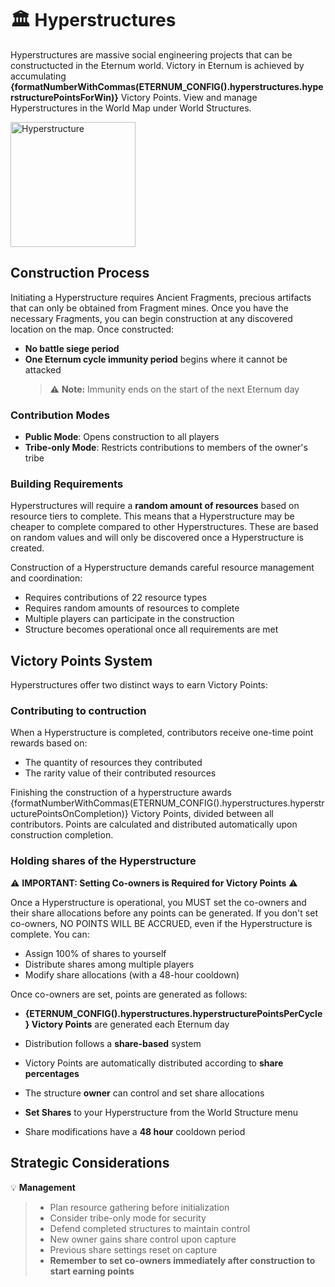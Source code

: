 
# 🏛️ Hyperstructures

Hyperstructures are massive social engineering projects that can be constructucted in the Eternum world. Victory in
Eternum is achieved by accumulating
**{formatNumberWithCommas(ETERNUM_CONFIG().hyperstructures.hyperstructurePointsForWin)}** Victory Points. View and
manage Hyperstructures in the World Map under World Structures.

<img
  src="/buildings/hyperstructure.png"
  alt="Hyperstructure"
  width="200"
  className="relative z-[100000] float-right mt-20"
/>

## Construction Process

Initiating a Hyperstructure requires Ancient Fragments, precious artifacts that can only be obtained from Fragment
mines. Once you have the necessary Fragments, you can begin construction at any discovered location on the map. Once
constructed:

- **No battle siege period**
- **One Eternum cycle immunity period** begins where it cannot be attacked
  > ⚠️ **Note:** Immunity ends on the start of the next Eternum day

### Contribution Modes

- **Public Mode**: Opens construction to all players
- **Tribe-only Mode**: Restricts contributions to members of the owner's tribe

### Building Requirements

Hyperstructures will require a **random amount of resources** based on resource tiers to complete. This means that a
Hyperstructure may be cheaper to complete compared to other Hyperstructures. These are based on random values and will
only be discovered once a Hyperstructure is created.

Construction of a Hyperstructure demands careful resource management and coordination:

- Requires contributions of 22 resource types
- Requires random amounts of resources to complete
- Multiple players can participate in the construction
- Structure becomes operational once all requirements are met

## Victory Points System

Hyperstructures offer two distinct ways to earn Victory Points:

### Contributing to contruction

When a Hyperstructure is completed, contributors receive one-time point rewards based on:

- The quantity of resources they contributed
- The rarity value of their contributed resources

Finishing the construction of a hyperstructure awards
{formatNumberWithCommas(ETERNUM_CONFIG().hyperstructures.hyperstructurePointsOnCompletion)} Victory Points, divided
between all contributors. Points are calculated and distributed automatically upon construction completion.

### Holding shares of the Hyperstructure

⚠️ **IMPORTANT: Setting Co-owners is Required for Victory Points** ⚠️

Once a Hyperstructure is operational, you MUST set the co-owners and their share allocations before any points can be
generated. If you don't set co-owners, NO POINTS WILL BE ACCRUED, even if the Hyperstructure is complete. You can:

- Assign 100% of shares to yourself
- Distribute shares among multiple players
- Modify share allocations (with a 48-hour cooldown)

Once co-owners are set, points are generated as follows:

- **{ETERNUM_CONFIG().hyperstructures.hyperstructurePointsPerCycle} Victory Points** are generated each Eternum day

- Distribution follows a **share-based** system
- Victory Points are automatically distributed according to **share percentages**
- The structure **owner** can control and set share allocations
- **Set Shares** to your Hyperstructure from the World Structure menu
- Share modifications have a **48 hour** cooldown period

## Strategic Considerations

💡 **Management**

> - Plan resource gathering before initialization
> - Consider tribe-only mode for security
> - Defend completed structures to maintain control
> - New owner gains share control upon capture
> - Previous share settings reset on capture
> - **Remember to set co-owners immediately after construction to start earning points**
